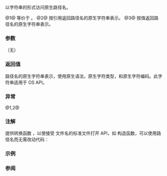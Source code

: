 {{cpp/experimental/fs/path/title|c_str|native|operator string_type()}}
{{cpp/experimental/fs/path/navbar}}
{{dcl begin}}
{{dcl | num=1 | since=fs_ts | 1=
const value_type* c_str() const;
}}
{{dcl | num=2 | since=fs_ts | 1=
const string_type&amp; native() const;
}}
{{dcl | num=3 | since=fs_ts | 1=
operator string_type() const;
}}
{{dcl end}}

以字符串的形式访问原生路径名。

@1@ 等价于 {{c|native().c_str()}}。
@2@ 按引用返回路径名的原生字符串表示。
@3@ 按值返回路径名的原生字符串表示。

===参数===
（无）

===返回值===
路径名的原生字符串表示，使用原生语法，原生字符类型，和原生字符编码。此字符串适用于 OS API。

===异常===
@1,2@ {{unreviewed noexcept}}

===注解===
提供转换函数 {{v|3}}，以使接受 {{lc|std::basic_string}} 文件名的标准文件打开 API，如 {{lc|std::ifstream}} 构造函数，可以使用路径名而无需改动代码：
{{source|1=
fs::path p = "/tmp/text.txt";
std::ifstream f(p);
}}

===示例===
{{cpp/experimental/fs/path/string_example}}

===参阅===
{{dsc begin}}
{{dsc inc | cpp/experimental/fs/path/dsc string}}
{{dsc inc | cpp/experimental/fs/path/dsc generic_string}}
{{dsc end}}